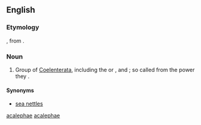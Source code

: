 ==English==

===Etymology===
{{etyl|NL.}}, from {{etyl|grc}} {{term|sc=polytonic|ἀκαλήφη||tr=akalēphē|nettle|lang=grc}}.

===Noun===
{{infl|en|noun}}

# Group of [[Cœlenterata|Coelenterata]], including the {{l|en|medusae}} or {{l|en|jellyfishes}}, and {{l|en|hydroids}}; so called from the {{l|en|stinging}} power they {{l|en|possess}}.

====Synonyms====
* [http://en.wikipedia.org/wiki/Sea_nettle sea nettles]

[[Category:English irregular plurals ending in "-ae"|acalephae]]
[[Category:English terms spelled with Æ|acalephae]]